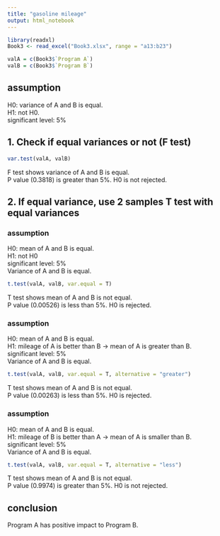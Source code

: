 ---
title: "gasoline mileage"
output: html_notebook
---

```{r setup}
library(readxl)
Book3 <- read_excel("Book3.xlsx", range = "a13:b23")

valA = c(Book3$`Program A`)
valB = c(Book3$`Program B`)
```

## assumption
H0: variance of A and B is equal.  
H1: not H0.  
significant level: 5%  

## 1. Check if equal variances or not (F test)
```{r}
var.test(valA, valB)
```
F test shows variance of A and B is equal.  
P value (0.3818) is greater than 5%.  H0 is not rejected.

## 2. If equal variance, use 2 samples T test with equal variances
### assumption
H0: mean of A and B is equal.  
H1: not H0  
significant level: 5%  
Variance of A and B is equal.  

```{r}
t.test(valA, valB, var.equal = T)
```
T test shows mean of A and B is not equal.  
P value (0.00526) is less than 5%.  H0 is rejected.  

### assumption
H0: mean of A and B is equal.  
H1: mileage of A is better than B -> mean of A is greater than B.  
significant level: 5%  
Variance of A and B is equal.  

```{r}
t.test(valA, valB, var.equal = T, alternative = "greater")
```
T test shows mean of A and B is not equal.  
P value (0.00263) is less than 5%.  H0 is rejected.  

### assumption
H0: mean of A and B is equal.  
H1: mileage of B is better than A -> mean of A is smaller than B.  
significant level: 5%  
Variance of A and B is equal.  

```{r}
t.test(valA, valB, var.equal = T, alternative = "less")
```
T test shows mean of A and B is not equal.  
P value (0.9974) is greater than 5%.  H0 is not rejected.  

## conclusion
Program A has positive impact to Program B.